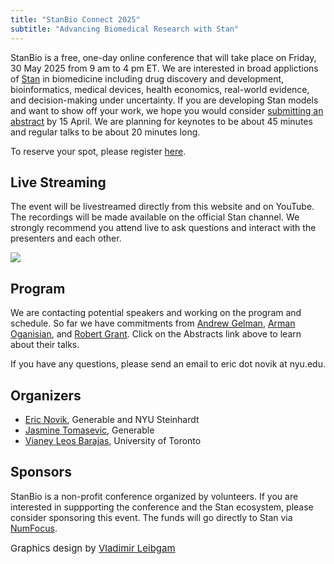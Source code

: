 ```yaml
---
title: "StanBio Connect 2025"
subtitle: "Advancing Biomedical Research with Stan"
---
```


StanBio is a free, one-day online conference that will take place on Friday, 30 May 2025 from 9 am to 4 pm ET. We are interested in broad applictions of [Stan](https://mc-stan.org/) in biomedicine including drug discovery and development, bioinformatics, medical devices, health economics, real-world evidence, and decision-making under uncertainty. If you are developing Stan models and want to show off your work, we hope you would consider [submitting an abstract](https://bit.ly/stanbio2025-abstract) by 15 April. We are planning for keynotes to be about 45 minutes and regular talks to be about 20 minutes long. 

To reserve your spot, please register [here](https://bit.ly/stanbio2025).

## Live Streaming

The event will be livestreamed directly from this website and on YouTube. The recordings will be made available on the official Stan channel. We strongly recommend you attend live to ask questions and interact with the presenters and each other.

<!-- <div style="width:100%;height:0px;position:relative;padding-bottom:56.25%;"><iframe src="https://streamyard.com/watch/CbrbYT7nj3qX?embed=true" width="100%" height="100%" frameborder="0" allow="autoplay; fullscreen" style="width:100%;height:100%;position:absolute;left:0px;top:0px;overflow:hidden;"></iframe></div> -->

![](images/Banner03.jpg){fig-align="center"}

## Program

We are contacting potential speakers and working on the program and schedule. So far we have commitments from [Andrew Gelman](https://sites.stat.columbia.edu/gelman/), [Arman Oganisian](https://vivo.brown.edu/display/aoganisi), and [Robert Grant](http://www.robertgrantstats.co.uk/). Click on the Abstracts link above to learn about their talks.

If you have any questions, please send an email to eric dot novik at nyu.edu.

## Organizers

-   [Eric Novik](https://www.linkedin.com/in/enovik/), Generable and NYU Steinhardt
-   [Jasmine Tomasevic](https://www.linkedin.com/in/jasminetomasevic/), Generable
-   [Vianey Leos Barajas](https://www.statistics.utoronto.ca/people/directories/all-faculty/vianey-leos-barajas), University of Toronto

## Sponsors

StanBio is a non-profit conference organized by volunteers. If you are interested in suppporting the conference and the Stan ecosystem, please consider sponsoring this event. The funds will go directly to Stan via [NumFocus](https://numfocus.org/project/stan).

<span style="font-size: 15px;">Graphics design by [Vladimir Leibgam](https://www.sever-design.com/)</span>
